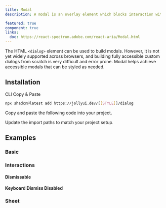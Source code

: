 ```yaml
---
title: Modal
description: A modal is an overlay element which blocks interaction with elements outside it.

featured: true
component: true
links:
  doc: https://react-spectrum.adobe.com/react-aria/Modal.html
---
```


The HTML `<dialog>` element can be used to build modals. However, it is not yet widely supported across browsers, and building fully accessible custom dialogs from scratch is very difficult and error prone. Modal helps achieve accessible modals that can be styled as needed.

<ComponentPreview name="modal-demo" />

## Installation

<Tabs defaultValue="cli">

<TabsList>
  <TabsTrigger value="cli">CLI</TabsTrigger>
  <TabsTrigger value="manual">Copy & Paste</TabsTrigger>
</TabsList>

<TabsContent value="cli">

```bash
npx shadcn@latest add https://jollyui.dev/[[STYLE]]/dialog
```

</TabsContent>

<TabsContent value="manual">

<Steps>

<Step>Copy and paste the following code into your project.</Step>

<ComponentSource name="dialog" />

<Step>Update the import paths to match your project setup.</Step>

</Steps>

</TabsContent>

</Tabs>

## Examples

### Basic

<ComponentPreview name="modal-demo" />

### Interactions

#### Dismissable

<ComponentPreview name="modal-dismissable" />

#### Keyboard Dismiss Disabled

<ComponentPreview name="modal-keyboard-dismissable" />

### Sheet

<ComponentPreview name="modal-sheet" />
